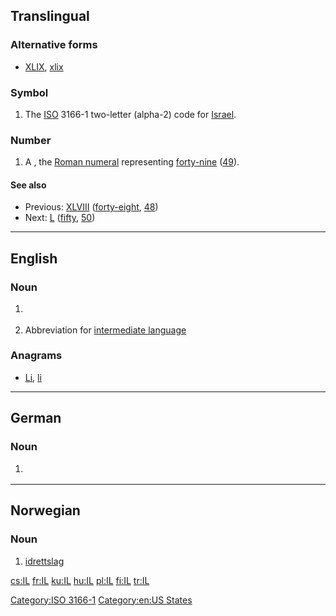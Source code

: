 {{also|Appendix:Variations of "il"}}
==Translingual==

===Alternative forms===
* {{sense|roman numeral}} [[XLIX]], [[xlix]]

===Symbol===
{{head|mul|symbol}}

# The [[ISO]] 3166-1 two-letter (alpha-2) code for [[Israel]].

===Number===
{{head|mul|number}}

# A {{misspelling of|XLIX|lang=mul}}, the [[Roman numeral]] representing [[forty-nine]] ([[49]]).

====See also====
* Previous: [[XLVIII]] ([[forty-eight]], [[48]])
* Next: [[L]] ([[fifty]], [[50]])

[[Category:ISO 3166-1]]

----

==English==

===Noun===
{{en-abbr}}

# {{abbreviation of|Illinois}} {{gloss|a  state of the [[United States of America]]}}
# {{context|computing}} Abbreviation for [[intermediate language]]

===Anagrams===
* [[Li#English|Li]], [[li#English|li]]

[[Category:en:US States]]

----

==German==

===Noun===
{{de-abbr}}

# {{abbreviation of|[[Innsbruck]] [[Land]]}} {{gloss|country code of ''Innsbruck, Land'', the surrounding circuit of [[Innsbruck]]/[[Tyrol]]/[[Austria]]}}

----

==Norwegian==

===Noun===
{{no-abbr}}

# [[idrettslag]]

[[cs:IL]]
[[fr:IL]]
[[ku:IL]]
[[hu:IL]]
[[pl:IL]]
[[fi:IL]]
[[tr:IL]]